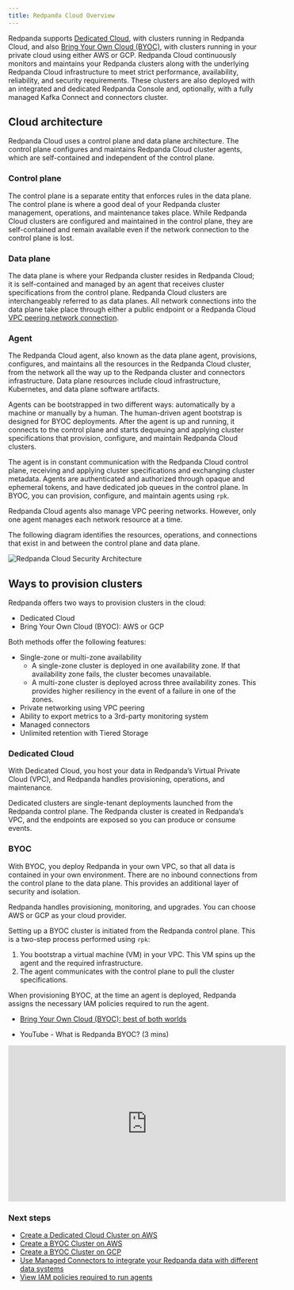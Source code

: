 ```yaml
---
title: Redpanda Cloud Overview
---
```


<head>
    <meta name="title" content="Redpanda Cloud Overview | Redpanda Docs"/>
    <meta name="description" content="Redpanda Cloud employs a control plane
    and data plane architecture that ensures no human has direct access to Redpanda
    brokers or customer data."/>
</head>


Redpanda supports [Dedicated Cloud](../cloud-overview#dedicated-cloud), with
clusters running in Redpanda Cloud, and also [Bring Your Own Cloud (BYOC)](../cloud-overview#byoc),
with clusters running in your private cloud using either AWS or GCP. Redpanda
Cloud continuously monitors and maintains your Redpanda clusters along with the
underlying Redpanda Cloud infrastructure to meet strict performance, availability,
reliability, and security requirements. These clusters are also deployed with an
integrated and dedicated Redpanda Console and, optionally, with a fully managed
Kafka Connect and connectors cluster.

## Cloud architecture

Redpanda Cloud uses a control plane and data plane architecture. The control
plane configures and maintains Redpanda Cloud cluster agents, which are
self-contained and independent of the control plane.

### Control plane

The control plane is a separate entity that enforces rules in the data plane. The
control plane is where a good deal of your Redpanda cluster management, operations,
and maintenance takes place. While Redpanda Cloud clusters are configured and
maintained in the control plane, they are self-contained and remain available
even if the network connection to the control plane is lost.

### Data plane

The data plane is where your Redpanda cluster resides in Redpanda Cloud; it is
self-contained and managed by an agent that receives cluster specifications from the
control plane. Redpanda Cloud clusters are interchangeably referred to as
data planes. All network connections into the data plane take place through
either a public endpoint or a Redpanda Cloud [VPC peering network connection](../vpc-peering).

### Agent

The Redpanda Cloud agent, also known as the data plane agent, provisions,
configures, and maintains all the resources in the Redpanda Cloud cluster, from
the network all the way up to the Redpanda cluster and connectors infrastructure.
Data plane resources include cloud infrastructure, Kubernetes, and data plane software
artifacts.

Agents can be bootstrapped in two different ways: automatically by a machine
or manually by a human. The human-driven agent bootstrap is designed for
BYOC deployments. After the agent is up and running,
it connects to the control plane and starts dequeuing and applying cluster
specifications that provision, configure, and maintain Redpanda Cloud clusters.

The agent is in constant communication with the Redpanda Cloud control plane,
receiving and applying cluster specifications and exchanging cluster metadata.
Agents are authenticated and authorized through opaque and ephemeral tokens, and
have dedicated job queues in the control plane. In BYOC, you can provision,
configure, and maintain agents using `rpk`.

Redpanda Cloud agents also manage VPC peering networks. However,
only one agent manages each network resource at a time.

The following diagram identifies the resources, operations, and connections
that exist in and between the control plane and data plane.

![Redpanda Cloud Security Architecture](../../../../static/img/control-plane.png)

## Ways to provision clusters

Redpanda offers two ways to provision clusters in the cloud:
* Dedicated Cloud
* Bring Your Own Cloud (BYOC): AWS or GCP

Both methods offer the following features:
* Single-zone or multi-zone availability
    * A single-zone cluster is deployed in one availability zone. If that
      availability zone fails, the cluster becomes unavailable.
    * A multi-zone cluster is deployed across three availability zones. This
      provides higher resiliency in the event of a failure in one of the zones.
* Private networking using VPC peering
* Ability to export metrics to a 3rd-party monitoring system
* Managed connectors
* Unlimited retention with Tiered Storage

### Dedicated Cloud

With Dedicated Cloud, you host your data in Redpanda’s Virtual Private Cloud
(VPC), and Redpanda handles provisioning, operations, and maintenance.

Dedicated clusters are single-tenant deployments launched from the Redpanda
control plane. The Redpanda cluster is created in Redpanda’s VPC, and the
endpoints are exposed so you can produce or consume events.

### BYOC

With BYOC, you deploy Redpanda in your own VPC, so that all data is
contained in your own environment. There are no inbound connections from the
control plane to the data plane. This provides an additional layer of security
and isolation.

Redpanda handles provisioning, monitoring, and upgrades. You can choose AWS or
GCP as your cloud provider.

Setting up a BYOC cluster is initiated from the Redpanda control plane. This is
a two-step process performed using `rpk`:
1. You bootstrap a virtual machine (VM) in your VPC. This VM spins up the agent
   and the required infrastructure.
2. The agent communicates with the control plane to pull the cluster specifications.

When provisioning BYOC, at the time an agent is deployed, Redpanda assigns the
necessary IAM policies required to run the agent.

<SuggestedReading/>

- [Bring Your Own Cloud (BYOC): best of both worlds](https://redpanda.com/blog/deploy-redpanda-clusters-cloud-aws-gcp)

<SuggestedVideo/>

- YouTube - What is Redpanda BYOC? (3 mins)
  
<iframe width="560" height="315" src="https://www.youtube.com/embed/gVlzsJAYT64?controls=0" title="YouTube video player" frameborder="0" allow="accelerometer; autoplay; clipboard-write; encrypted-media; gyroscope; picture-in-picture; web-share" allowfullscreen></iframe>

### Next steps

- [Create a Dedicated Cloud Cluster on AWS](../create-dedicated-cloud-cluster-aws)
- [Create a BYOC Cluster on AWS](../create-byoc-cluster-aws)
- [Create a BYOC Cluster on GCP](../create-byoc-cluster-gcp)
- [Use Managed Connectors to integrate your Redpanda data with different data systems](../managed-connectors)
- [View IAM policies required to run agents](../security/authorization/cloud-iam-policies#gcp-iam-permissions)

